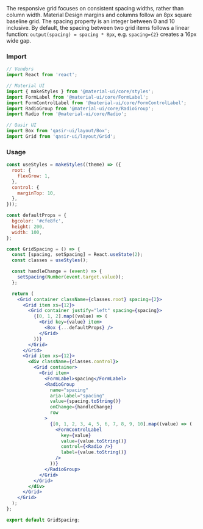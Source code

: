 
<Title>Spacing</Title>
<Subtitle>The responsive grid focuses on consistent spacing widths, rather than column width. Material Design margins and columns follow an 8px square baseline grid. The spacing property is an integer between 0 and 10 inclusive. By default, the spacing between two grid items follows a linear function: <code>output(spacing) = spacing * 8px</code>, e.g. <code>spacing={2}</code> creates a 16px wide gap.</Subtitle>

### Import

```jsx
// Vendors
import React from 'react';

// Material UI
import { makeStyles } from '@material-ui/core/styles';
import FormLabel from '@material-ui/core/FormLabel';
import FormControlLabel from '@material-ui/core/FormControlLabel';
import RadioGroup from '@material-ui/core/RadioGroup';
import Radio from '@material-ui/core/Radio';

// Qasir UI
import Box from 'qasir-ui/layout/Box';
import Grid from 'qasir-ui/layout/Grid';
```

<h3 style={{marginBottom: 25}}>Usage</h3>

<GridSpacing />

```jsx
const useStyles = makeStyles((theme) => ({
  root: {
    flexGrow: 1,
  },
  control: {
    marginTop: 10,
  },
}));

const defaultProps = {
  bgcolor: '#cfe8fc',
  height: 200,
  width: 100,
};

const GridSpacing = () => {
  const [spacing, setSpacing] = React.useState(2);
  const classes = useStyles();

  const handleChange = (event) => {
    setSpacing(Number(event.target.value));
  };

  return (
    <Grid container className={classes.root} spacing={2}>
      <Grid item xs={12}>
        <Grid container justify="left" spacing={spacing}>
          {[0, 1, 2].map((value) => (
            <Grid key={value} item>
              <Box {...defaultProps} />
            </Grid>
          ))}
        </Grid>
      </Grid>
      <Grid item xs={12}>
        <div className={classes.control}>
          <Grid container>
            <Grid item>
              <FormLabel>spacing</FormLabel>
              <RadioGroup
                name="spacing"
                aria-label="spacing"
                value={spacing.toString()}
                onChange={handleChange}
                row
              >
                {[0, 1, 2, 3, 4, 5, 6, 7, 8, 9, 10].map((value) => (
                  <FormControlLabel
                    key={value}
                    value={value.toString()}
                    control={<Radio />}
                    label={value.toString()}
                  />
                ))}
              </RadioGroup>
            </Grid>
          </Grid>
        </div>
      </Grid>
    </Grid>
  );
};

export default GridSpacing;
```
